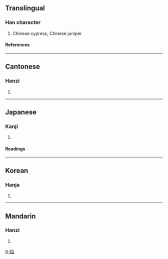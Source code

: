 {{see|檜}}

==Translingual==
===Han character===
{{Han char|rn=75|rad=木|as=06|sn=10|four=|canj=木人一戈 (DOMI)}}
# Chinese cypress, Chinese juniper
====References====
{{Han ref|kx=0526.211|hdz=21202.050|uh=6867|ud=26727}}

----
==Cantonese==
===Hanzi===
{{yue-hanzi|jyut=|y=kui2}}
# {{defn|Cantonese}}

----
==Japanese==
===Kanji===
{{ja-kanji|grade=|rs=木06}}
# {{defn|Japanese}} 
====Readings====
{{ja-readings|on=[[かい]] (kai)|kun=[[ひのき]] (hinoki)}}

----
==Korean==
===Hanja===
{{ko-hanja|hangeul=하|eumhun=|rv=h|mr=h|y=h}}
# {{defn|Korean}}

----
==Mandarin==
===Hanzi===
{{cmn-hanzi|tra=檜|pin=[[kuài]] ([[kuai4]])|wg=k'uai<sup>4</sup>}}
# {{defn|Mandarin}}

[[fr:桧]]
